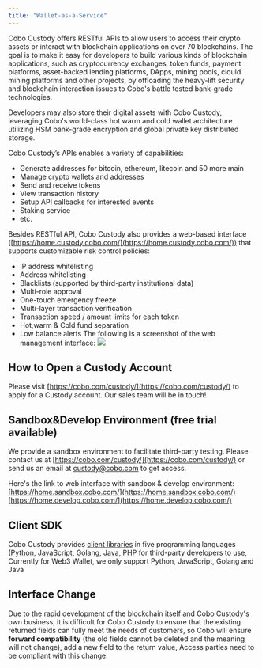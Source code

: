 ```yaml
---
title: "Wallet-as-a-Service"
---
```


Cobo Custody offers RESTful APIs to allow users to access their crypto assets
or interact with blockchain applications on over 70 blockchains. The goal is to
make it easy for developers to build various kinds of blockchain applications,
such as cryptocurrency exchanges, token funds, payment platforms, asset-backed
lending platforms, DApps, mining pools, clould mining platforms and other
projects, by offloading the heavy-lift security and blockchain interaction
issues to Cobo's battle tested bank-grade technologies.

Developers may also store their digital assets with Cobo Custody, leveraging
Cobo's world-class hot warm and cold wallet architecture utilizing HSM
bank-grade encryption and global private key distributed storage.

Cobo Custody’s APIs enables a variety of capabilities:

- Generate addresses for bitcoin, ethereum, litecoin and 50 more main
- Manage crypto wallets and addresses
- Send and receive tokens
- View transaction history
- Setup API callbacks for interested events
- Staking service
- etc.

Besides RESTful API, Cobo Custody also provides a web-based interface
([https://home.custody.cobo.com/](https://home.custody.cobo.com/)) that
supports customizable risk control policies:

- IP address whitelisting
- Address whitelisting
- Blacklists (supported by third-party institutional data)
- Multi-role approval
- One-touch emergency freeze
- Multi-layer transaction verification
- Transaction speed / amount limits for each token
- Hot,warm & Cold fund separation
- Low balance alerts
  The following is a screenshot of the web management interface:
  <img src="/images/webhomeEN.png"/>

## How to Open a Custody Account

Please visit [https://cobo.com/custody/](https://cobo.com/custody/) to apply
for a Custody account. Our sales team will be in touch!

## Sandbox&Develop Environment (free trial available)

We provide a sandbox environment to facilitate third-party testing. Please
contact us at [https://cobo.com/custody/](https://cobo.com/custody/) or send us
an email at [custody@cobo.com](mailto:custody@cobo.com) to get access.

Here's the link to web interface with sandbox & develop environment:
[https://home.sandbox.cobo.com/](https://home.sandbox.cobo.com/)
[https://home.develop.cobo.com/](https://home.develop.cobo.com/)

## Client SDK

Cobo Custody provides [client libraries](sdk) in five programming languages
([Python](sdk/python), [JavaScript](sdk/javascript), [Golang](sdk/go),
[Java](sdk/java), [PHP](sdk/php) for third-party developers to use, Currently
for Web3 Wallet, we only support Python, JavaScript, Golang and Java

## Interface Change

Due to the rapid development of the blockchain itself and Cobo Custody's own
business, it is difficult for Cobo Custody to ensure that the existing returned
fields can fully meet the needs of customers, so Cobo will ensure **forward
compatibility** (the old fields cannot be deleted and the meaning will not
change), add a new field to the return value, Access parties need to be
compliant with this change.
